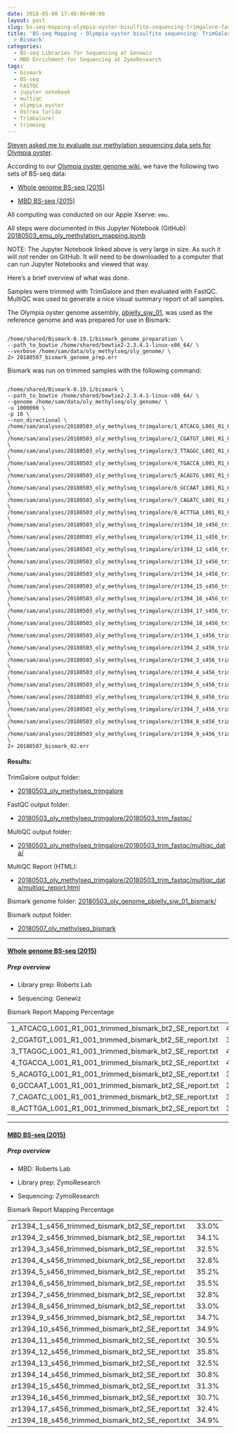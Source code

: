 ```yaml
---
date: 2018-05-08 17:40:06+00:00
layout: post
slug: bs-seq-mapping-olympia-oyster-bisulfite-sequencing-trimgalore-fastqc-bismark
title: 'BS-seq Mapping - Olympia oyster bisulfite sequencing: TrimGalore > FastQC
  > Bismark'
categories:
  - BS-seq Libraries for Sequencing at Genewiz
  - MBD Enrichment for Sequencing at ZymoResearch
tags:
  - bismark
  - BS-seq
  - FASTQC
  - jupyter notebook
  - multiqc
  - olympia oyster
  - Ostrea lurida
  - TrimGalore!
  - trimming
---
```


[Steven asked me to evaluate our methylation sequencing data sets for Olympia oyster](https://github.com/RobertsLab/resources/issues/225).

According to our [Olympia oyster genome wiki](https://github.com/RobertsLab/project-olympia.oyster-genomic/wiki), we have the following two sets of BS-seq data:





  * [Whole genome BS-seq (2015)](https://github.com/RobertsLab/project-olympia.oyster-genomic/wiki/Whole-genome-BSseq-December-2015)



  * [MBD BS-seq (2015)](https://github.com/RobertsLab/project-olympia.oyster-genomic/wiki/MBD-BSseq-December-2015)






All computing was conducted on our Apple Xserve: `emu`.

All steps were documented in this Jupyter Notebook (GitHub): [20180503_emu_oly_methylation_mapping.ipynb](https://github.com/sr320/LabDocs/blob/master/jupyter_nbs/sam/20180503_emu_oly_methylation_mapping.ipynb)

NOTE: The Jupyter Notebook linked above is very large in size. As such it will _not_ render on GitHub. It will need to be downloaded to a computer that can run Jupyter Notebooks and viewed that way.

Here's a brief overview of what was done.

Samples were trimmed with TrimGalore and then evaluated with FastQC. MultiQC was used to generate a nice visual summary report of all samples.

The Olympia oyster genome assembly, [pbjelly_sjw_01](https://github.com/RobertsLab/project-olympia.oyster-genomic/wiki/Genome-Assemblies), was used as the reference genome and was prepared for use in Bismark:


<pre><code>
/home/shared/Bismark-0.19.1/bismark_genome_preparation \
--path_to_bowtie /home/shared/bowtie2-2.3.4.1-linux-x86_64/ \
--verbose /home/sam/data/oly_methylseq/oly_genome/ \
2> 20180507_bismark_genome_prep.err
</code></pre>



Bismark was run on trimmed samples with the following command:



<pre><code>
/home/shared/Bismark-0.19.1/bismark \
--path_to_bowtie /home/shared/bowtie2-2.3.4.1-linux-x86_64/ \
--genome /home/sam/data/oly_methylseq/oly_genome/ \
-u 1000000 \
-p 16 \
--non_directional \
/home/sam/analyses/20180503_oly_methylseq_trimgalore/1_ATCACG_L001_R1_001_trimmed.fq.gz \
/home/sam/analyses/20180503_oly_methylseq_trimgalore/2_CGATGT_L001_R1_001_trimmed.fq.gz \
/home/sam/analyses/20180503_oly_methylseq_trimgalore/3_TTAGGC_L001_R1_001_trimmed.fq.gz \
/home/sam/analyses/20180503_oly_methylseq_trimgalore/4_TGACCA_L001_R1_001_trimmed.fq.gz \
/home/sam/analyses/20180503_oly_methylseq_trimgalore/5_ACAGTG_L001_R1_001_trimmed.fq.gz \
/home/sam/analyses/20180503_oly_methylseq_trimgalore/6_GCCAAT_L001_R1_001_trimmed.fq.gz \
/home/sam/analyses/20180503_oly_methylseq_trimgalore/7_CAGATC_L001_R1_001_trimmed.fq.gz \
/home/sam/analyses/20180503_oly_methylseq_trimgalore/8_ACTTGA_L001_R1_001_trimmed.fq.gz \
/home/sam/analyses/20180503_oly_methylseq_trimgalore/zr1394_10_s456_trimmed.fq.gz \
/home/sam/analyses/20180503_oly_methylseq_trimgalore/zr1394_11_s456_trimmed.fq.gz \
/home/sam/analyses/20180503_oly_methylseq_trimgalore/zr1394_12_s456_trimmed.fq.gz \
/home/sam/analyses/20180503_oly_methylseq_trimgalore/zr1394_13_s456_trimmed.fq.gz \
/home/sam/analyses/20180503_oly_methylseq_trimgalore/zr1394_14_s456_trimmed.fq.gz \
/home/sam/analyses/20180503_oly_methylseq_trimgalore/zr1394_15_s456_trimmed.fq.gz \
/home/sam/analyses/20180503_oly_methylseq_trimgalore/zr1394_16_s456_trimmed.fq.gz \
/home/sam/analyses/20180503_oly_methylseq_trimgalore/zr1394_17_s456_trimmed.fq.gz \
/home/sam/analyses/20180503_oly_methylseq_trimgalore/zr1394_18_s456_trimmed.fq.gz \
/home/sam/analyses/20180503_oly_methylseq_trimgalore/zr1394_1_s456_trimmed.fq.gz \
/home/sam/analyses/20180503_oly_methylseq_trimgalore/zr1394_2_s456_trimmed.fq.gz \
/home/sam/analyses/20180503_oly_methylseq_trimgalore/zr1394_3_s456_trimmed.fq.gz \
/home/sam/analyses/20180503_oly_methylseq_trimgalore/zr1394_4_s456_trimmed.fq.gz \
/home/sam/analyses/20180503_oly_methylseq_trimgalore/zr1394_5_s456_trimmed.fq.gz \
/home/sam/analyses/20180503_oly_methylseq_trimgalore/zr1394_6_s456_trimmed.fq.gz \
/home/sam/analyses/20180503_oly_methylseq_trimgalore/zr1394_7_s456_trimmed.fq.gz \
/home/sam/analyses/20180503_oly_methylseq_trimgalore/zr1394_8_s456_trimmed.fq.gz \
/home/sam/analyses/20180503_oly_methylseq_trimgalore/zr1394_9_s456_trimmed.fq.gz \
2> 20180507_bismark_02.err
</code></pre>





#### Results:



TrimGalore output folder:





  * [20180503_oly_methylseq_trimgalore](https://owl.fish.washington.edu/Athaliana/20180503_oly_methylseq_trimgalore/)



FastQC output folder:



  * [20180503_oly_methylseq_trimgalore/20180503_trim_fastqc/](https://owl.fish.washington.edu/Athaliana/20180503_oly_methylseq_trimgalore/20180503_trim_fastqc/)



MultiQC output folder:



  * [20180503_oly_methylseq_trimgalore/20180503_trim_fastqc/multiqc_data/](https://owl.fish.washington.edu/Athaliana/20180503_oly_methylseq_trimgalore/20180503_trim_fastqc/multiqc_data/)



MultiQC Report (HTML):



  * [20180503_oly_methylseq_trimgalore/20180503_trim_fastqc/multiqc_data/multiqc_report.html](https://owl.fish.washington.edu/Athaliana/20180503_oly_methylseq_trimgalore/20180503_trim_fastqc/multiqc_data/multiqc_report.html)



Bismark genome folder: [20180503_oly_genome_pbjelly_sjw_01_bismark/](https://owl.fish.washington.edu/Athaliana/20180503_oly_genome_pbjelly_sjw_01_bismark/)

Bismark output folder:





  * [20180507_oly_methylseq_bismark](https://owl.fish.washington.edu/Athaliana/20180507_oly_methylseq_bismark/)





* * *





#### [Whole genome BS-seq (2015)](https://github.com/RobertsLab/project-olympia.oyster-genomic/wiki/Whole-genome-BSseq-December-2015)





##### Prep overview







  * Library prep: Roberts Lab


  * Sequencing: Genewiz



<table >

<tr >
  Bismark Report
  Mapping Percentage
</tr>

<tbody >
<tr >

<td >1_ATCACG_L001_R1_001_trimmed_bismark_bt2_SE_report.txt
</td>

<td >40.3%
</td>
</tr>
<tr >

<td >2_CGATGT_L001_R1_001_trimmed_bismark_bt2_SE_report.txt
</td>

<td >39.9%
</td>
</tr>
<tr >

<td >3_TTAGGC_L001_R1_001_trimmed_bismark_bt2_SE_report.txt
</td>

<td >40.2%
</td>
</tr>
<tr >

<td >4_TGACCA_L001_R1_001_trimmed_bismark_bt2_SE_report.txt
</td>

<td >40.4%
</td>
</tr>
<tr >

<td >5_ACAGTG_L001_R1_001_trimmed_bismark_bt2_SE_report.txt
</td>

<td >39.9%
</td>
</tr>
<tr >

<td >6_GCCAAT_L001_R1_001_trimmed_bismark_bt2_SE_report.txt
</td>

<td >39.6%
</td>
</tr>
<tr >

<td >7_CAGATC_L001_R1_001_trimmed_bismark_bt2_SE_report.txt
</td>

<td >39.9%
</td>
</tr>
<tr >

<td >8_ACTTGA_L001_R1_001_trimmed_bismark_bt2_SE_report.txt
</td>

<td >39.7%
</td>
</tr>
</tbody>
</table>



* * *





#### [MBD BS-seq (2015) ](https://github.com/RobertsLab/project-olympia.oyster-genomic/wiki/MBD-BSseq-December-2015)





##### Prep overview







  * MBD: Roberts Lab


  * Library prep: ZymoResearch


  * Sequencing: ZymoResearch



<table >

<tr >
  Bismark Report
  Mapping Percentage
</tr>

<tbody >
<tr >

<td >zr1394_1_s456_trimmed_bismark_bt2_SE_report.txt
</td>

<td >33.0%
</td>
</tr>
<tr >

<td >zr1394_2_s456_trimmed_bismark_bt2_SE_report.txt
</td>

<td >34.1%
</td>
</tr>
<tr >

<td >zr1394_3_s456_trimmed_bismark_bt2_SE_report.txt
</td>

<td >32.5%
</td>
</tr>
<tr >

<td >zr1394_4_s456_trimmed_bismark_bt2_SE_report.txt
</td>

<td >32.8%
</td>
</tr>
<tr >

<td >zr1394_5_s456_trimmed_bismark_bt2_SE_report.txt
</td>

<td >35.2%
</td>
</tr>
<tr >

<td >zr1394_6_s456_trimmed_bismark_bt2_SE_report.txt
</td>

<td >35.5%
</td>
</tr>
<tr >

<td >zr1394_7_s456_trimmed_bismark_bt2_SE_report.txt
</td>

<td >32.8%
</td>
</tr>
<tr >

<td >zr1394_8_s456_trimmed_bismark_bt2_SE_report.txt
</td>

<td >33.0%
</td>
</tr>
<tr >

<td >zr1394_9_s456_trimmed_bismark_bt2_SE_report.txt
</td>

<td >34.7%
</td>
</tr>
<tr >

<td >zr1394_10_s456_trimmed_bismark_bt2_SE_report.txt
</td>

<td >34.9%
</td>
</tr>
<tr >

<td >zr1394_11_s456_trimmed_bismark_bt2_SE_report.txt
</td>

<td >30.5%
</td>
</tr>
<tr >

<td >zr1394_12_s456_trimmed_bismark_bt2_SE_report.txt
</td>

<td >35.8%
</td>
</tr>
<tr >

<td >zr1394_13_s456_trimmed_bismark_bt2_SE_report.txt
</td>

<td >32.5%
</td>
</tr>
<tr >

<td >zr1394_14_s456_trimmed_bismark_bt2_SE_report.txt
</td>

<td >30.8%
</td>
</tr>
<tr >

<td >zr1394_15_s456_trimmed_bismark_bt2_SE_report.txt
</td>

<td >31.3%
</td>
</tr>
<tr >

<td >zr1394_16_s456_trimmed_bismark_bt2_SE_report.txt
</td>

<td >30.7%
</td>
</tr>
<tr >

<td >zr1394_17_s456_trimmed_bismark_bt2_SE_report.txt
</td>

<td >32.4%
</td>
</tr>
<tr >

<td >zr1394_18_s456_trimmed_bismark_bt2_SE_report.txt
</td>

<td >34.9%
</td>
</tr>
</tbody>
</table>
